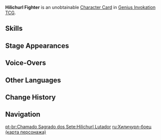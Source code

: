 {{About|the [[Character Card]]|the [[Common Enemy]]|Hilichurl Fighter}}
{{Genius Invokation TCG Infobox
|title       = Hilichurl Fighter
|id          = 003001
|image       = Hilichurl Fighter Character Card.png
|type        = Character Card
|health      = 4
|element     = No Elemental Type
|faction     = Monster;Hilichurl
|weapon      = Other Weapons
|features    = Hilichurl Fighter
}}
'''Hilichurl Fighter''' is an unobtainable [[Character Card]] in [[Genius Invokation TCG]].

==Skills==
{{Genius Invokation TCG Skills Table}}

==Stage Appearances==
{{Genius Invokation TCG Stage Appearances}}

==Voice-Overs==
{{VO/Enemy
|enemy                   = Hili None Club (Character Card)
|vo_01_00_title          = Character Select
|vo_01_01_tx_en          = {{A|vo gcg monster hili none 01 club selectonstage 01.ogg}} {{A|vo gcg monster hili none 01 club selectonstage 02.ogg}} {{A|vo gcg monster hili none 01 club selectonstage 03.ogg}} {{A|vo gcg monster hili none 01 club selectonstage 04.ogg}}

|vo_02_00_title          = Heavy Hit Taken
|vo_02_01_tx_en          = {{A|vo gcg monster hili none 01 club hitheavy 01.ogg}} {{A|vo gcg monster hili none 01 club hitheavy 02.ogg}}

|vo_03_00_title          = Defeated
|vo_03_01_tx_en          = {{A|vo gcg monster hili none 01 club die 01.ogg}} {{A|vo gcg monster hili none 01 club die 02.ogg}} {{A|vo gcg monster hili none 01 club die 03.ogg}}
}}

==Other Languages==
{{Other Languages|Transclude=Hilichurl Fighter
|ru      = Хиличурл боец
}}

==Change History==
{{Change History|3.3}}

==Navigation==
{{Genius Invokation TCG Navbox|Character Card Unobtainable}}

[[pt-br:Chamado Sagrado dos Sete:Hilichurl Lutador]]
[[ru:Хиличурл-боец (карта персонажа)]]
